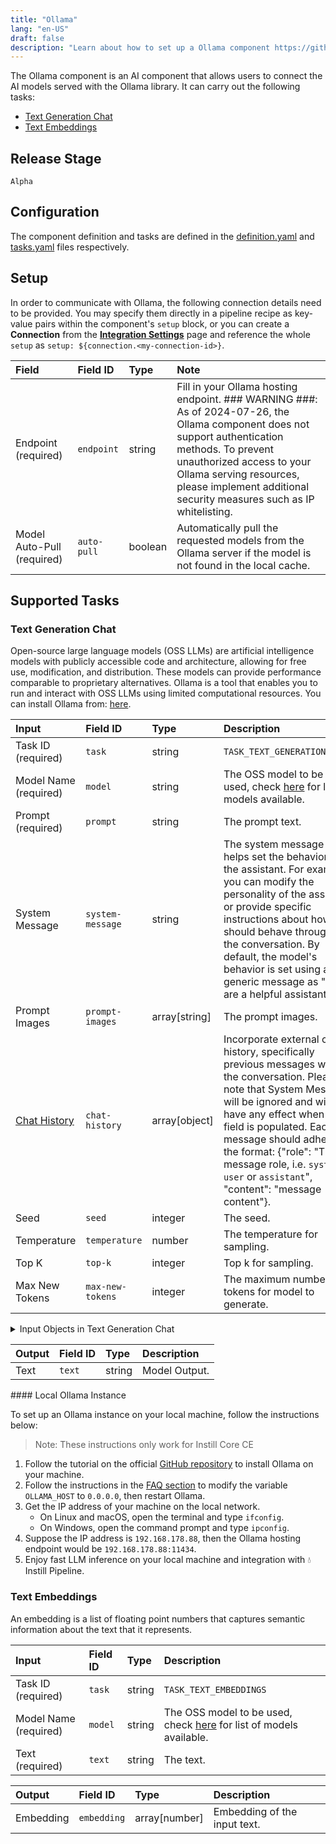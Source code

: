 ```yaml
---
title: "Ollama"
lang: "en-US"
draft: false
description: "Learn about how to set up a Ollama component https://github.com/instill-ai/instill-core"
---
```


The Ollama component is an AI component that allows users to connect the AI models served with the Ollama library.
It can carry out the following tasks:
- [Text Generation Chat](#text-generation-chat)
- [Text Embeddings](#text-embeddings)

## Release Stage

`Alpha`

## Configuration

The component definition and tasks are defined in the [definition.yaml](https://github.com/instill-ai/pipeline-backend/blob/main/pkg/component/ai/ollama/v0/config/definition.yaml) and [tasks.yaml](https://github.com/instill-ai/pipeline-backend/blob/main/pkg/component/ai/ollama/v0/config/tasks.yaml) files respectively.


## Setup


In order to communicate with Ollama, the following connection details need to be
provided. You may specify them directly in a pipeline recipe as key-value pairs
within the component's `setup` block, or you can create a **Connection** from
the [**Integration Settings**](https://docs.instill-ai.com/docs/set-up-component)
page and reference the whole `setup` as `setup:
${connection.<my-connection-id>}`.

<div class="markdown-col-no-wrap" data-col-1 data-col-2>

| Field | Field ID | Type | Note |
| :--- | :--- | :--- | :--- |
| Endpoint (required) | `endpoint` | string | Fill in your Ollama hosting endpoint. ### WARNING ###: As of 2024-07-26, the Ollama component does not support authentication methods. To prevent unauthorized access to your Ollama serving resources, please implement additional security measures such as IP whitelisting. |
| Model Auto-Pull (required) | `auto-pull` | boolean | Automatically pull the requested models from the Ollama server if the model is not found in the local cache. |
</div>



## Supported Tasks

### Text Generation Chat

Open-source large language models (OSS LLMs) are artificial intelligence models with publicly accessible code and architecture, allowing for free use, modification, and distribution. These models can provide performance comparable to proprietary alternatives. Ollama is a tool that enables you to run and interact with OSS LLMs using limited computational resources. You can install Ollama from: [here](https://ollama.com).

<div class="markdown-col-no-wrap" data-col-1 data-col-2>

| Input | Field ID | Type | Description |
| :--- | :--- | :--- | :--- |
| Task ID (required) | `task` | string | `TASK_TEXT_GENERATION_CHAT` |
| Model Name (required) | `model` | string | The OSS model to be used, check [here](https://ollama.com/library) for list of models available. |
| Prompt (required) | `prompt` | string | The prompt text. |
| System Message | `system-message` | string | The system message helps set the behavior of the assistant. For example, you can modify the personality of the assistant or provide specific instructions about how it should behave throughout the conversation. By default, the model's behavior is set using a generic message as "You are a helpful assistant.". |
| Prompt Images | `prompt-images` | array[string] | The prompt images. |
| [Chat History](#text-generation-chat-chat-history) | `chat-history` | array[object] | Incorporate external chat history, specifically previous messages within the conversation. Please note that System Message will be ignored and will not have any effect when this field is populated. Each message should adhere to the format: {"role": "The message role, i.e. `system`, `user` or `assistant`", "content": "message content"}. |
| Seed | `seed` | integer | The seed. |
| Temperature | `temperature` | number | The temperature for sampling. |
| Top K | `top-k` | integer | Top k for sampling. |
| Max New Tokens | `max-new-tokens` | integer | The maximum number of tokens for model to generate. |

</div>
<details>
<summary> Input Objects in Text Generation Chat</summary>

<h4 id="text-generation-chat-chat-history">Chat History</h4>

Incorporate external chat history, specifically previous messages within the conversation. Please note that System Message will be ignored and will not have any effect when this field is populated. Each message should adhere to the format: {"role": "The message role, i.e. `system`, `user` or `assistant`", "content": "message content"}.


<div class="markdown-col-no-wrap" data-col-1 data-col-2>

| Field | Field ID | Type | Note |
| :--- | :--- | :--- | :--- |
| [Content](#text-generation-chat-content) | `content` | array | The message content. |
| Role | `role` | string | The message role, i.e. 'system', 'user' or 'assistant'. |
</div>
<h4 id="text-generation-chat-content">Content</h4>

The message content.


<div class="markdown-col-no-wrap" data-col-1 data-col-2>

| Field | Field ID | Type | Note |
| :--- | :--- | :--- | :--- |
| [Image URL](#text-generation-chat-image-url) | `image-url` | object | The image URL. |
| Text | `text` | string | The text content. |
| Type | `type` | string | The type of the content part. <br/><details><summary><strong>Enum values</strong></summary><ul><li>`text`</li><li>`image_url`</li></ul></details> |
</div>
<h4 id="text-generation-chat-image-url">Image URL</h4>

The image URL.


<div class="markdown-col-no-wrap" data-col-1 data-col-2>

| Field | Field ID | Type | Note |
| :--- | :--- | :--- | :--- |
| URL | `url` | string | Either a URL of the image or the base64 encoded image data. |
</div>
</details>

<div class="markdown-col-no-wrap" data-col-1 data-col-2>

| Output | Field ID | Type | Description |
| :--- | :--- | :--- | :--- |
| Text | `text` | string | Model Output. |

</div>
#### Local Ollama Instance

To set up an Ollama instance on your local machine, follow the instructions below:

> Note: These instructions only work for Instill Core CE

1. Follow the tutorial on the official [GitHub repository](https://github.com/ollama/ollama) to install Ollama on your machine.
2. Follow the instructions in the [FAQ section](https://github.com/ollama/ollama/blob/main/docs/faq.md) to modify the variable `OLLAMA_HOST` to `0.0.0.0`, then restart Ollama.
3. Get the IP address of your machine on the local network.
    - On Linux and macOS, open the terminal and type `ifconfig`.
    - On Windows, open the command prompt and type `ipconfig`.
4. Suppose the IP address is `192.168.178.88`, then the Ollama hosting endpoint would be `192.168.178.88:11434`.
5. Enjoy fast LLM inference on your local machine and integration with 💧 Instill Pipeline.

### Text Embeddings

An embedding is a list of floating point numbers that captures semantic information about the text that it represents.

<div class="markdown-col-no-wrap" data-col-1 data-col-2>

| Input | Field ID | Type | Description |
| :--- | :--- | :--- | :--- |
| Task ID (required) | `task` | string | `TASK_TEXT_EMBEDDINGS` |
| Model Name (required) | `model` | string | The OSS model to be used, check [here](https://ollama.com/library) for list of models available. |
| Text (required) | `text` | string | The text. |

</div>


<div class="markdown-col-no-wrap" data-col-1 data-col-2>

| Output | Field ID | Type | Description |
| :--- | :--- | :--- | :--- |
| Embedding | `embedding` | array[number] | Embedding of the input text. |

</div>
